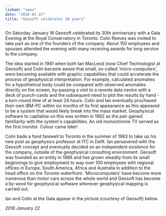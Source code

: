 ```yaml
---
linked: "news"
date: "2016-01-22"
title: "Geosoft celebrates 30 years"
---
```




On Saturday January 16 Geosoft celebrated its 30th anniversary with a Gala
Evening at the Royal  Conservatory in Toronto. Colin Reeves was invited to take
part as one of the founders of the  company. About 150 employees and spouses
attended the evening with many receiving awards for  long service to the
company. 

The idea started in 1981 when both Ian MacLeod (now Chief Technologist at
Geosoft) and Colin  became aware that small, so-called 'micro-computers', were
becoming available with graphic  capabilities that could accelerate the process
of geophysical interpretation. For example,  calculated anomalies for a
hypothetical body could be compared with observed anomalies directly  on the
screen, by-passing a visit to a remote data centre with a deck of punch-cards
and the  subsequent need to plot the results by hand - a turn-round time of at
least 24 hours. Colin and Ian  eventually pruchased their own IBM-PC within six
months of its first appearance as this appeared  to be a system that would
likely break into the mass market. Geophysical software to capitalise on  this
was written in 1982 as the pair gained familiarity with the system's
capabilities. An old  monochrome TV served as the first monitor. Colour came
later! 

Colin bade a fond farewell to Toronto in the summer of 1983 to take up his new
post as geophysics  professor at ITC in Delft. Ian persevered with the Geosoft
concept and eventually decided on an  independent existence for the company,
outside of the geophysical consulting environment.  Geosoft was founded as an
entity in 1986 and has grown steadily from its small beginnings to give
employment to way over 100 employees with regional offices in Europe, South
America, Africa and  Australia in addition to the head office on the Toronto
waterfront. 'Microcomputers' have become  more numerous than motor cars across
the whole world and Geosoft has become a by-word for  geophysical software
wherever geophysical mapping is carried out. 

Ian and Colin at the Gala appear in the picture (courtesy of Geosoft) below.

_2016 January 22_

